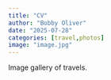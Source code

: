 ```yaml
---
title: "CV"
author: "Bobby Oliver"
date: "2025-07-28"
categories: [travel,photos]
image: "image.jpg"
---
```


Image gallery of travels.

